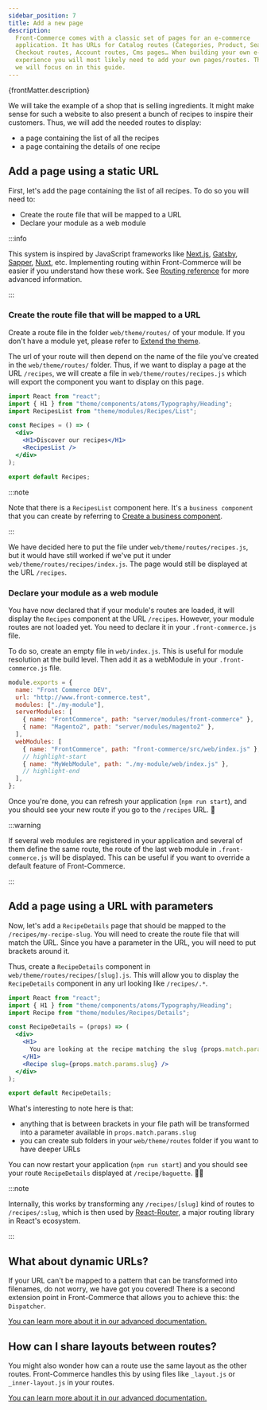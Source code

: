 ```yaml
---
sidebar_position: 7
title: Add a new page
description:
  Front-Commerce comes with a classic set of pages for an e-commerce
  application. It has URLs for Catalog routes (Categories, Product, Search…),
  Checkout routes, Account routes, Cms pages… When building your own e-commerce
  experience you will most likely need to add your own pages/routes. That's what
  we will focus on in this guide.
---
```


<p>{frontMatter.description}</p>

We will take the example of a shop that is selling ingredients. It might make
sense for such a website to also present a bunch of recipes to inspire their
customers. Thus, we will add the needed routes to display:

- a page containing the list of all the recipes
- a page containing the details of one recipe

## Add a page using a static URL

First, let's add the page containing the list of all recipes. To do so you will
need to:

- Create the route file that will be mapped to a URL
- Declare your module as a web module

:::info

This system is inspired by JavaScript frameworks like
[Next.js](https://nextjs.org/), [Gatsby](https://www.gatsbyjs.org/),
[Sapper](https://sapper.svelte.dev/), [Nuxt](https://nuxtjs.org/), etc.
Implementing routing within Front-Commerce will be easier if you understand how
these work. See
[Routing reference](/docs/2.x/reference/routing#how-routes-are-loaded) for more
advanced information.

:::

### Create the route file that will be mapped to a URL

Create a route file in the folder `web/theme/routes/` of your module. If you
don't have a module yet, please refer to [Extend the theme](./extend-the-theme).

The url of your route will then depend on the name of the file you've created in
the `web/theme/routes/` folder. Thus, if we want to display a page at the URL
`/recipes`, we will create a file in `web/theme/routes/recipes.js` which will
export the component you want to display on this page.

```jsx title="web/theme/routes/recipes.js"
import React from "react";
import { H1 } from "theme/components/atoms/Typography/Heading";
import RecipesList from "theme/modules/Recipes/List";

const Recipes = () => (
  <div>
    <H1>Discover our recipes</H1>
    <RecipesList />
  </div>
);

export default Recipes;
```

:::note

Note that there is a `RecipesList` component here. It's a `business component`
that you can create by referring to
[Create a business component](/docs/2.x/essentials/create-a-business-component).

:::

We have decided here to put the file under `web/theme/routes/recipes.js`, but it
would have still worked if we've put it under
`web/theme/routes/recipes/index.js`. The page would still be displayed at the
URL `/recipes`.

### Declare your module as a web module

You have now declared that if your module's routes are loaded, it will display
the `Recipes` component at the URL `/recipes`. However, your module routes are
not loaded yet. You need to declare it in your `.front-commerce.js` file.

To do so, create an empty file in `web/index.js`. This is useful for module
resolution at the build level. Then add it as a webModule in your
`.front-commerce.js` file.

```js title="./front-commerce.js"
module.exports = {
  name: "Front Commerce DEV",
  url: "http://www.front-commerce.test",
  modules: ["./my-module"],
  serverModules: [
    { name: "FrontCommerce", path: "server/modules/front-commerce" },
    { name: "Magento2", path: "server/modules/magento2" },
  ],
  webModules: [
    { name: "FrontCommerce", path: "front-commerce/src/web/index.js" },
    // highlight-start
    { name: "MyWebModule", path: "./my-module/web/index.js" },
    // highlight-end
  ],
};
```

Once you're done, you can refresh your application (`npm run start`), and you
should see your new route if you go to the `/recipes` URL. 🎉

:::warning

If several web modules are registered in your application and several of them
define the same route, the route of the last web module in `.front-commerce.js`
will be displayed. This can be useful if you want to override a default feature
of Front-Commerce.

:::

## Add a page using a URL with parameters

Now, let's add a `RecipeDetails` page that should be mapped to the
`/recipes/my-recipe-slug`. You will need to create the route file that will
match the URL. Since you have a parameter in the URL, you will need to put
brackets around it.

Thus, create a `RecipeDetails` component in
`web/theme/routes/recipes/[slug].js`. This will allow you to display the
`RecipeDetails` component in any url looking like `/recipes/.*`.

```jsx title="web/theme/routes/recipes/[slug].js"
import React from "react";
import { H1 } from "theme/components/atoms/Typography/Heading";
import Recipe from "theme/modules/Recipes/Details";

const RecipeDetails = (props) => (
  <div>
    <H1>
      You are looking at the recipe matching the slug {props.match.params.slug}
    </H1>
    <Recipe slug={props.match.params.slug} />
  </div>
);

export default RecipeDetails;
```

What's interesting to note here is that:

- anything that is between brackets in your file path will be transformed into a
  parameter available in `props.match.params.slug`
- you can create sub folders in your `web/theme/routes` folder if you want to
  have deeper URLs

You can now restart your application (`npm run start`) and you should see your
route `RecipeDetails` displayed at `/recipe/baguette`. 🥖🎉

:::note

Internally, this works by transforming any `/recipes/[slug]` kind of routes to
`/recipes/:slug`, which is then used by
[React-Router](https://github.com/ReactTraining/react-router), a major routing
library in React's ecosystem.

:::

## What about dynamic URLs?

If your URL can't be mapped to a pattern that can be transformed into filenames,
do not worry, we have got you covered! There is a second extension point in
Front-Commerce that allows you to achieve this: the `Dispatcher`.

[You can learn more about it in our advanced documentation.](/docs/2.x/advanced/theme/route-dispatcher)

## How can I share layouts between routes?

You might also wonder how can a route use the same layout as the other routes.
Front-Commerce handles this by using files like `_layout.js` or
`_inner-layout.js` in your routes.

[You can learn more about it in our advanced documentation.](/docs/2.x/advanced/theme/layouts)
